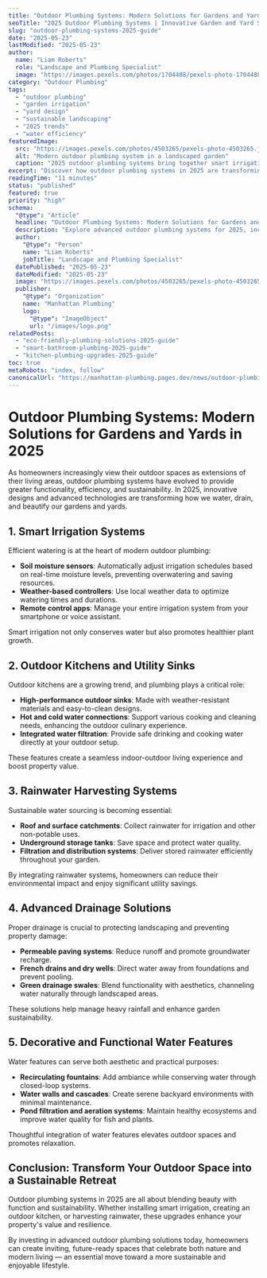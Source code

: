 ```yaml
---
title: "Outdoor Plumbing Systems: Modern Solutions for Gardens and Yards in 2025"
seoTitle: "2025 Outdoor Plumbing Systems | Innovative Garden and Yard Solutions"
slug: "outdoor-plumbing-systems-2025-guide"
date: "2025-05-23"
lastModified: "2025-05-23"
author:
  name: "Liam Roberts"
  role: "Landscape and Plumbing Specialist"
  image: "https://images.pexels.com/photos/1704488/pexels-photo-1704488.jpeg?auto=compress&cs=tinysrgb&w=1260&h=750&dpr=2"
category: "Outdoor Plumbing"
tags:
  - "outdoor plumbing"
  - "garden irrigation"
  - "yard design"
  - "sustainable landscaping"
  - "2025 trends"
  - "water efficiency"
featuredImage:
  src: "https://images.pexels.com/photos/4503265/pexels-photo-4503265.jpeg?auto=compress&cs=tinysrgb&w=1260&h=750&dpr=2"
  alt: "Modern outdoor plumbing system in a landscaped garden"
  caption: "2025 outdoor plumbing systems bring together smart irrigation, sustainability, and elegant yard design."
excerpt: "Discover how outdoor plumbing systems in 2025 are transforming gardens and yards with smart irrigation, sustainable drainage, and innovative water features. Create a functional and eco-friendly outdoor oasis with these modern solutions."
readingTime: "11 minutes"
status: "published"
featured: true
priority: "high"
schema:
  "@type": "Article"
  headline: "Outdoor Plumbing Systems: Modern Solutions for Gardens and Yards in 2025"
  description: "Explore advanced outdoor plumbing systems for 2025, including smart irrigation, rainwater harvesting, and sustainable drainage solutions that elevate your garden and yard design."
  author:
    "@type": "Person"
    name: "Liam Roberts"
    jobTitle: "Landscape and Plumbing Specialist"
  datePublished: "2025-05-23"
  dateModified: "2025-05-23"
  image: "https://images.pexels.com/photos/4503265/pexels-photo-4503265.jpeg?auto=compress&cs=tinysrgb&w=1260&h=750&dpr=2"
  publisher:
    "@type": "Organization"
    name: "Manhattan Plumbing"
    logo:
      "@type": "ImageObject"
      url: "/images/logo.png"
relatedPosts:
  - "eco-friendly-plumbing-solutions-2025-guide"
  - "smart-bathroom-plumbing-2025-guide"
  - "kitchen-plumbing-upgrades-2025-guide"
toc: true
metaRobots: "index, follow"
canonicalUrl: "https://manhattan-plumbing.pages.dev/news/outdoor-plumbing-systems-2025-guide"
---
```


# Outdoor Plumbing Systems: Modern Solutions for Gardens and Yards in 2025

As homeowners increasingly view their outdoor spaces as extensions of their living areas, outdoor
plumbing systems have evolved to provide greater functionality, efficiency, and sustainability. In
2025, innovative designs and advanced technologies are transforming how we water, drain, and
beautify our gardens and yards.

## 1. Smart Irrigation Systems

Efficient watering is at the heart of modern outdoor plumbing:

- **Soil moisture sensors**: Automatically adjust irrigation schedules based on real-time moisture
  levels, preventing overwatering and saving resources.
- **Weather-based controllers**: Use local weather data to optimize watering times and durations.
- **Remote control apps**: Manage your entire irrigation system from your smartphone or voice
  assistant.

Smart irrigation not only conserves water but also promotes healthier plant growth.

## 2. Outdoor Kitchens and Utility Sinks

Outdoor kitchens are a growing trend, and plumbing plays a critical role:

- **High-performance outdoor sinks**: Made with weather-resistant materials and easy-to-clean
  designs.
- **Hot and cold water connections**: Support various cooking and cleaning needs, enhancing the
  outdoor culinary experience.
- **Integrated water filtration**: Provide safe drinking and cooking water directly at your outdoor
  setup.

These features create a seamless indoor-outdoor living experience and boost property value.

## 3. Rainwater Harvesting Systems

Sustainable water sourcing is becoming essential:

- **Roof and surface catchments**: Collect rainwater for irrigation and other non-potable uses.
- **Underground storage tanks**: Save space and protect water quality.
- **Filtration and distribution systems**: Deliver stored rainwater efficiently throughout your
  garden.

By integrating rainwater systems, homeowners can reduce their environmental impact and enjoy
significant utility savings.

## 4. Advanced Drainage Solutions

Proper drainage is crucial to protecting landscaping and preventing property damage:

- **Permeable paving systems**: Reduce runoff and promote groundwater recharge.
- **French drains and dry wells**: Direct water away from foundations and prevent pooling.
- **Green drainage swales**: Blend functionality with aesthetics, channeling water naturally through
  landscaped areas.

These solutions help manage heavy rainfall and enhance garden sustainability.

## 5. Decorative and Functional Water Features

Water features can serve both aesthetic and practical purposes:

- **Recirculating fountains**: Add ambiance while conserving water through closed-loop systems.
- **Water walls and cascades**: Create serene backyard environments with minimal maintenance.
- **Pond filtration and aeration systems**: Maintain healthy ecosystems and improve water quality
  for fish and plants.

Thoughtful integration of water features elevates outdoor spaces and promotes relaxation.

## Conclusion: Transform Your Outdoor Space into a Sustainable Retreat

Outdoor plumbing systems in 2025 are all about blending beauty with function and sustainability.
Whether installing smart irrigation, creating an outdoor kitchen, or harvesting rainwater, these
upgrades enhance your property's value and resilience.

By investing in advanced outdoor plumbing solutions today, homeowners can create inviting,
future-ready spaces that celebrate both nature and modern living — an essential move toward a more
sustainable and enjoyable lifestyle.
